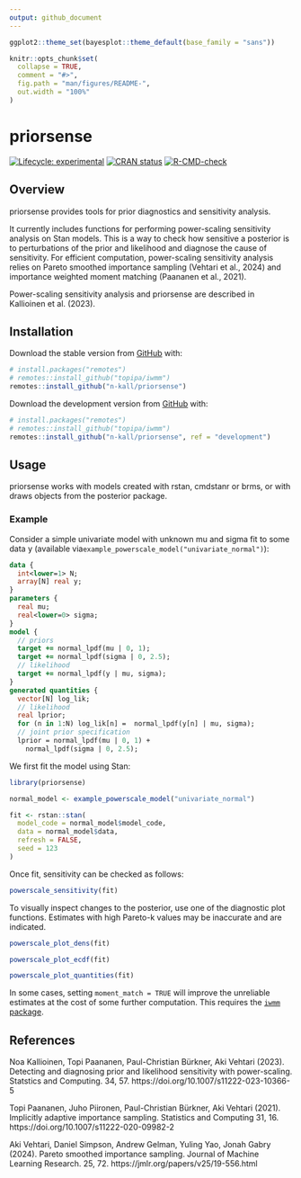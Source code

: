 ```yaml
---
output: github_document
---
```


<!-- README.md is generated from README.Rmd. Please edit that file -->

```r

ggplot2::theme_set(bayesplot::theme_default(base_family = "sans"))

knitr::opts_chunk$set(
  collapse = TRUE,
  comment = "#>",
  fig.path = "man/figures/README-",
  out.width = "100%"
)
```

# priorsense

<!-- badges: start -->
[![Lifecycle: experimental](https://img.shields.io/badge/lifecycle-stable.svg)](https://www.tidyverse.org/lifecycle/#table)
[![CRAN status](https://www.r-pkg.org/badges/version/priorsense)](https://CRAN.R-project.org/package=priorsense)
[![R-CMD-check](https://github.com/n-kall/priorsense/workflows/R-CMD-check/badge.svg)](https://github.com/n-kall/priorsense/actions)
<!-- badges: end -->

## Overview

priorsense provides tools for prior diagnostics and sensitivity
analysis.

It currently includes functions for performing power-scaling
sensitivity analysis on Stan models. This is a way to check how
sensitive a posterior is to perturbations of the prior and likelihood
and diagnose the cause of sensitivity. For efficient computation,
power-scaling sensitivity analysis relies on Pareto smoothed
importance sampling (Vehtari et al., 2024) and importance weighted
moment matching (Paananen et al., 2021).

Power-scaling sensitivity analysis and priorsense are described in
Kallioinen et al. (2023).

## Installation

Download the stable version from [GitHub](https://github.com/) with:

```r
# install.packages("remotes")
# remotes::install_github("topipa/iwmm")
remotes::install_github("n-kall/priorsense")
```


Download the development version from [GitHub](https://github.com/) with:

```r
# install.packages("remotes")
# remotes::install_github("topipa/iwmm")
remotes::install_github("n-kall/priorsense", ref = "development")
```

## Usage

priorsense works with models created with rstan, cmdstanr or brms, or
with draws objects from the posterior package.

### Example 

Consider a simple univariate model with unknown mu and sigma fit to
some data y (available
via`example_powerscale_model("univariate_normal")`):

```stan
data {
  int<lower=1> N;
  array[N] real y;
}
parameters {
  real mu;
  real<lower=0> sigma;
}
model {
  // priors
  target += normal_lpdf(mu | 0, 1);
  target += normal_lpdf(sigma | 0, 2.5);
  // likelihood
  target += normal_lpdf(y | mu, sigma);
}
generated quantities {
  vector[N] log_lik;
  // likelihood
  real lprior;
  for (n in 1:N) log_lik[n] =  normal_lpdf(y[n] | mu, sigma);
  // joint prior specification
  lprior = normal_lpdf(mu | 0, 1) +
	normal_lpdf(sigma | 0, 2.5);
```

We first fit the model using Stan:

```r
library(priorsense)

normal_model <- example_powerscale_model("univariate_normal")

fit <- rstan::stan(
  model_code = normal_model$model_code,
  data = normal_model$data,
  refresh = FALSE,
  seed = 123
)
```

Once fit, sensitivity can be checked as follows:
```r
powerscale_sensitivity(fit)
```

To visually inspect changes to the posterior, use one of the
diagnostic plot functions. Estimates with high Pareto-k values may be
inaccurate and are indicated.

```r
powerscale_plot_dens(fit)
```

```r
powerscale_plot_ecdf(fit)
```

```r
powerscale_plot_quantities(fit)
```

In some cases, setting `moment_match = TRUE` will improve the
unreliable estimates at the cost of some further computation. This
requires the [`iwmm` package](https://github.com/topipa/iwmm).

## References

Noa Kallioinen, Topi Paananen, Paul-Christian Bürkner, Aki Vehtari
(2023).  Detecting and diagnosing prior and likelihood sensitivity
with power-scaling. Statstics and Computing. 34, 57.
https://doi.org/10.1007/s11222-023-10366-5

Topi Paananen, Juho Piironen, Paul-Christian Bürkner, Aki Vehtari (2021).
Implicitly adaptive importance sampling. Statistics and Computing
31, 16. https://doi.org/10.1007/s11222-020-09982-2

Aki Vehtari, Daniel Simpson, Andrew Gelman, Yuling Yao, Jonah Gabry (2024). 
Pareto smoothed importance sampling. Journal of
Machine Learning Research. 25, 72. https://jmlr.org/papers/v25/19-556.html
